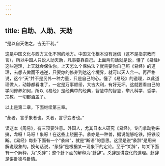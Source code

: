 ```yaml
---
---
---
```

title: 自助、人助、天助
---




“是以自天佑之，吉无不利。”

这是中国文化与西方文化不同的地方。中国文化根本没有迷信（这不是指宗教而言），所以中国人只说人助天助，凡事要靠自己。上面两句话就是说，懂了《易经》这些道理，上天就会保佑你。上天怎么个保佑法？就需要你自己照《易经》的道理，去想去做而不违逆，只要你的修养到达这个境界，就可以天人合一。再严格说，这个“天”并不是另外一种力量，只是自己的心。懂了《易经》的道理，以此道理做人，动静都看准了，一定是万事顺绥，大吉大利，有好无坏。这就要看自己的学问修养如何，所以《易经》是经典中的经典，智慧中的智慧，举凡科学、哲学、宗教，一切都涵盖了。

以上是第二章，下面继续第三章。

“彖者，言乎象者也。爻者，言乎变者也。”

读这本《周易》，有三项要注意。外国人，尤其日本人研究《易经》，专门拿动物来搞，龙呀！马呀！象呀！在这些上绕圈子。彖亦是一种兽，据说能够吃铁，把铁咬断。《易经》每卦下面有一个“彖曰”，就是“断语”的意思。这里是说“彖辞”是用来解说现象的。换句话说，“彖辞”是根据某一现象下的定论。至于“爻辞”，每爻下面有一个解释，为“爻辞”；整个卦下面的解释为“卦辞”。爻辞是讲变化的道理。卦辞是讲卦德与卦情。